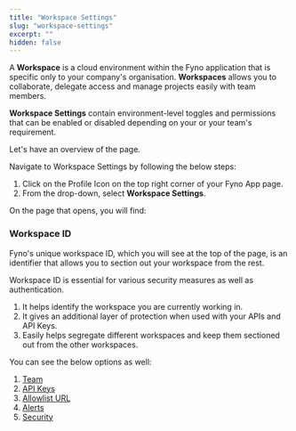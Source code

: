 ```yaml
---
title: "Workspace Settings"
slug: "workspace-settings"
excerpt: ""
hidden: false
---
```


A **Workspace** is a cloud environment within the Fyno application that is specific only to your company's organisation. **Workspaces** allows you to collaborate, delegate access and manage projects easily with team members.

**Workspace Settings** contain environment-level toggles and permissions that can be enabled or disabled depending on your or your team's requirement.

Let's have an overview of the page.

Navigate to Workspace Settings by following the below steps:

1. Click on the Profile Icon on the top right corner of your Fyno App page.
2. From the drop-down, select **Workspace Settings**.

On the page that opens, you will find:

### Workspace ID

Fyno's unique workspace ID, which you will see at the top of the page, is an identifier that allows you to section out your workspace from the rest.

Workspace ID is essential for various security measures as well as authentication.

1. It helps identify the workspace you are currently working in.
2. It gives an additional layer of protection when used with your APIs and API Keys.
3. Easily helps segregate different workspaces and keep them sectioned out from the other workspaces.

You can see the below options as well:

1. [Team](./team)
2. [API Keys](./api-keys)
3. [Allowlist URL](./allowlist-url)
4. [Alerts](./alerts)
5. [Security](./security)

